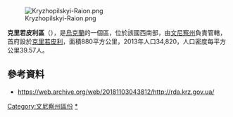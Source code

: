[[Image:Kryzhopilskyi-Raion.png|right]]

{{Coord|48|22|48|N|28|52|20|E|display=title}}

'''克里若皮利區'''（{{lang-uk|Крижопільський район}}），是[[烏克蘭|烏克蘭]]的一個區，位於該國西南部，由[[文尼察州|文尼察州]]負責管轄，首府設於[[克里若皮利|克里若皮利]]，面積880平方公里，2013年人口34,820，人口密度每平方公里39.57人。

==參考資料==
*https://web.archive.org/web/20181103043812/http://rda.krz.gov.ua/

{{文尼察州行政区划}}

[[Category:文尼察州區份|Category:文尼察州區份]]
[[Category:克里若皮利區|*]]

{{Vinnytsia-geo-stub}}